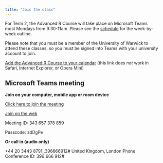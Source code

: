 ```yaml
---
title: "Join the class"
---
```


For Term 2, the Advanced R Course will take place on Microsoft Teams most Mondays from 9:30-11am. Please see the [schedule](schedule/02-advanced.qmd) for the week-by-week outline.

Please note that you must be a member of the University of Warwick to attend these classes, so you must be signed into Teams with your university account to join.

<a href="Advanced-R-Course.ics" download>Add the Advanced R Course to your calendar</a> (this link does *not* work in Safari, Internet Explorer, or Opera Mini)

## Microsoft Teams meeting 

**Join on your computer, mobile app or room device** 

[Click here to join the meeting](https://teams.microsoft.com/l/meetup-join/19%3ameeting_MjIyZDA1ODgtMDk2NC00MTMxLTgxMDMtN2Y2YjRkMzMzYWUz%40thread.v2/0?context=%7b%22Tid%22%3a%2209bacfbd-47ef-4465-9265-3546f2eaf6bc%22%2c%22Oid%22%3a%2290b587b1-2acd-4d82-9e6d-a8a7045913f9%22%7d)  

[Join on the web](https://www.microsoft.com/microsoft-teams/join-a-meeting)

Meeting ID: 343 657 378 859

Passcode: zdDgPe 

**Or call in (audio only)** 

+44 20 3443 8791,,396666912#   United Kingdom, London 
Phone Conference ID: 396 666 912# 




